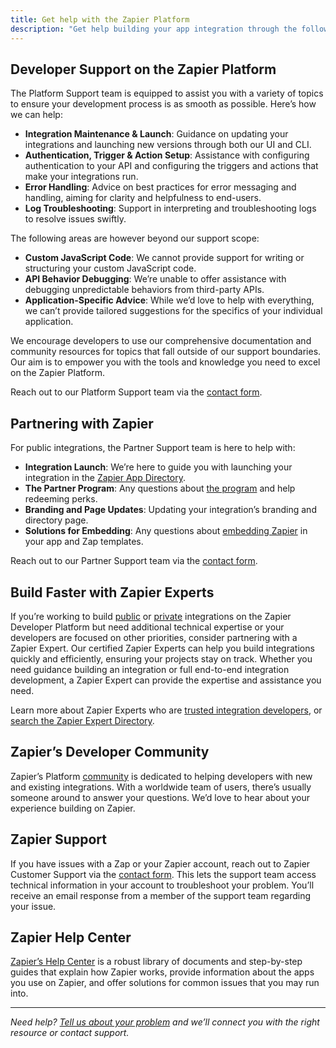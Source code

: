 ```yaml
---
title: Get help with the Zapier Platform
description: "Get help building your app integration through the following channels:"
---
```


## Developer Support on the Zapier Platform

The Platform Support team is equipped to assist you with a variety of topics to ensure your development process is as smooth as possible. Here’s how we can help:

*   **Integration Maintenance & Launch**: Guidance on updating your integrations and launching new versions through both our UI and CLI.
*   **Authentication, Trigger & Action Setup**: Assistance with configuring authentication to your API and configuring the triggers and actions that make your integrations run.
*   **Error Handling**: Advice on best practices for error messaging and handling, aiming for clarity and helpfulness to end-users.
*   **Log Troubleshooting**: Support in interpreting and troubleshooting logs to resolve issues swiftly.

The following areas are however beyond our support scope:

*   **Custom JavaScript Code**: We cannot provide support for writing or structuring your custom JavaScript code.
*   **API Behavior Debugging**: We’re unable to offer assistance with debugging unpredictable behaviors from third-party APIs.
*   **Application-Specific Advice**: While we’d love to help with everything, we can’t provide tailored suggestions for the specifics of your individual application.

We encourage developers to use our comprehensive documentation and community resources for topics that fall outside of our support boundaries. Our aim is to empower you with the tools and knowledge you need to excel on the Zapier Platform.

Reach out to our Platform Support team via the [contact form](https://developer.zapier.com/contact).

## Partnering with Zapier

For public integrations, the Partner Support team is here to help with:

*   **Integration Launch**: We’re here to guide you with launching your integration in the [Zapier App Directory](https://zapier.com/apps).
*   **The Partner Program**: Any questions about [the program](https://zapier.com/platform/partner-program) and help redeeming perks.
*   **Branding and Page Updates**: Updating your integration’s branding and directory page.
*   **Solutions for Embedding**: Any questions about [embedding Zapier](https://platform.zapier.com/embed/overview) in your app and Zap templates.

Reach out to our Partner Support team via the [contact form](https://developer.zapier.com/contact).

## Build Faster with Zapier Experts

If you’re working to build [public](/platform/quickstart/private-vs-public-integrations#public-integrations) or [private](/platform/quickstart/private-vs-public-integrations#private-integrations) integrations on the Zapier Developer Platform but need additional technical expertise or your developers are focused on other priorities, consider partnering with a Zapier Expert. Our certified Zapier Experts can help you build integrations quickly and efficiently, ensuring your projects stay on track. Whether you need guidance building an integration or full end-to-end integration development, a Zapier Expert can provide the expertise and assistance you need.

Learn more about Zapier Experts who are [trusted integration developers](/platform/quickstart/trusted-developers), or [search the Zapier Expert Directory](https://zapier.com/experts?f_services-needed=building-a-public-or-private-zapier-integrationapi).

## Zapier’s Developer Community

Zapier’s Platform [community](https://community.zapier.com/p/developer-zone) is dedicated to helping developers with new and existing integrations. With a worldwide team of users, there’s usually someone around to answer your questions. We’d love to hear about your experience building on Zapier.

## Zapier Support

If you have issues with a Zap or your Zapier account, reach out to Zapier Customer Support via the [contact form](https://zapier.com/app/contact-us). This lets the support team access technical information in your account to troubleshoot your problem. You’ll receive an email response from a member of the support team regarding your issue.

## Zapier Help Center

[Zapier’s Help Center](https://zapier.com/help) is a robust library of documents and step-by-step guides that explain how Zapier works, provide information about the apps you use on Zapier, and offer solutions for common issues that you may run into.
- - -

_Need help? [Tell us about your problem](https://developer.zapier.com/contact) and we’ll connect you with the right resource or contact support._
